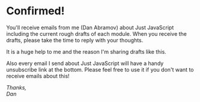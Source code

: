 # Confirmed!

You'll receive emails from me (Dan Abramov) about Just JavaScript including the current rough drafts of each module. When you receive the drafts, please take the time to reply with your thoughts.

It is a huge help to me and the reason I'm sharing drafts like this.

Also every email I send about Just JavaScript will have a handy unsubscribe link at the bottom. Please feel free to use it if you don't want to receive emails about this!
<br/>

_Thanks,_  
_Dan_